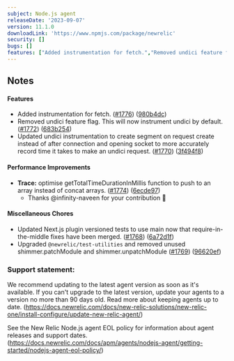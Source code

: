 ```yaml
---
subject: Node.js agent
releaseDate: '2023-09-07'
version: 11.1.0
downloadLink: 'https://www.npmjs.com/package/newrelic'
security: []
bugs: []
features: ["Added instrumentation for fetch.","Removed undici feature flag. This will now instrument undici by default.","Updated undici instrumentation to create segment on request create instead of after connection and opening socket to more accurately record time it takes to make an undici request."]
---
```


## Notes

#### Features

* Added instrumentation for fetch. ([#1776](https://github.com/newrelic/node-newrelic/pull/1776)) ([980b4dc](https://github.com/newrelic/node-newrelic/commit/980b4dc31d085cafc45961a157f76cb73768741a))
* Removed undici feature flag. This will now instrument undici by default. ([#1772](https://github.com/newrelic/node-newrelic/pull/1772)) ([683b254](https://github.com/newrelic/node-newrelic/commit/683b254c1c4686527a37e628f80eed9fcc03cb37))
* Updated undici instrumentation to create segment on request create instead of after connection and opening socket to more accurately record time it takes to make an undici request. ([#1770](https://github.com/newrelic/node-newrelic/pull/1770)) ([3f494f8](https://github.com/newrelic/node-newrelic/commit/3f494f8ad8dd1350fbe034e9c4a582a40228bc45))

#### Performance Improvements

* **Trace:** optimise getTotalTimeDurationInMillis function to push to an array instead of concat arrays. ([#1774](https://github.com/newrelic/node-newrelic/pull/1774)) ([6ecde97](https://github.com/newrelic/node-newrelic/commit/6ecde97a5efeef4d816b2e82ba762f2130914658))
    * Thanks @infinity-naveen for your contribution 🎉 

#### Miscellaneous Chores

* Updated Next.js plugin versioned tests to use main now that require-in-the-middle fixes have been merged. ([#1768](https://github.com/newrelic/node-newrelic/pull/1768)) ([6a72d1f](https://github.com/newrelic/node-newrelic/commit/6a72d1fb452ea2655c35d7cd008fa78935821ab8))
* Upgraded `@newrelic/test-utilities` and removed unused shimmer.patchModule and shimmer.unpatchModule ([#1769](https://github.com/newrelic/node-newrelic/pull/1769)) ([96620ef](https://github.com/newrelic/node-newrelic/commit/96620efa725f0f548b683825cb3cefff270fb252))


### Support statement:

We recommend updating to the latest agent version as soon as it's available. If you can't upgrade to the latest version, update your agents to a version no more than 90 days old. Read more about keeping agents up to date. (https://docs.newrelic.com/docs/new-relic-solutions/new-relic-one/install-configure/update-new-relic-agent/)

See the New Relic Node.js agent EOL policy for information about agent releases and support dates. (https://docs.newrelic.com/docs/apm/agents/nodejs-agent/getting-started/nodejs-agent-eol-policy/)